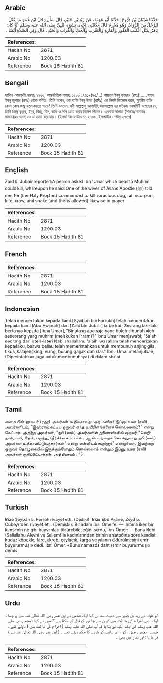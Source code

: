 ## Arabic


<div dir="rtl" lang="ar" style={{fontSize:'larger',backgroundColor:'#f8f9fa',padding:20}}>
حَدَّثَنَا شَيْبَانُ بْنُ فَرُّوخَ، حَدَّثَنَا أَبُو عَوَانَةَ، عَنْ زَيْدِ بْنِ جُبَيْرٍ، قَالَ سَأَلَ رَجُلٌ ابْنَ عُمَرَ مَا يَقْتُلُ الرَّجُلُ مِنَ الدَّوَابِّ وَهُوَ مُحْرِمٌ قَالَ حَدَّثَتْنِي إِحْدَى نِسْوَةِ النَّبِيِّ صلى الله عليه وسلم أَنَّهُ كَانَ يَأْمُرُ بِقَتْلِ الْكَلْبِ الْعَقُورِ وَالْفَارَةِ وَالْعَقْرَبِ وَالْحُدَيَّا وَالْغُرَابِ وَالْحَيَّةِ ‏.‏ قَالَ وَفِي الصَّلاَةِ أَيْضًا ‏.‏
</div>
<div style={{backgroundColor:'#f8f9fa',padding:20, marginBottom: 10}}><table> <thead> <tr> <th>References:</th> <th></th> </tr> </thead> <tbody><tr><td>Hadith No</td><td>2871</td></tr><tr><td>Arabic No</td><td>1200.03</td></tr><tr><td>Reference</td><td>Book 15 Hadith 81</td></tr></tbody></table></div>

## Bengali


<div dir="ltr" lang="bn" style={{fontSize:'larger',backgroundColor:'#f8f9fa',padding:20}}>
হাদিস একাডেমি নাম্বারঃ ২৭৬১, আন্তর্জাতিক নাম্বারঃ ১২০০ ২৭৬১-(৭৫/...) শায়বান ইবনু ফাররূখ (রহঃ) ..... যায়দ ইবনু জুবায়র (রহঃ) থেকে বর্ণিত। তিনি বলেন, এক ব্যক্তি ইবনু উমর (রাযিঃ) এর নিকট জিজ্ঞেস করল, মুহরিম ব্যক্তি কোন কোন জন্তু হত্যা করতে পারে? তিনি বললেন, নবী সাল্লাল্লাহু আলাইহি ওয়াসাল্লাম এর জনৈকা সহধর্মিণী বলেছেন যে, তিনি হিংস্র কুকুর, ইঁদুর, বিচ্ছু, চিল, কাক ও সাপ হত্যা করার নির্দেশ দিতেন। এমনকি সালাত (সালাত/নামাজ/নামায)রত অবস্থায়ও তা হত্যা করা যায়। (ইসলামিক ফাউন্ডেশন ২৭৩৮, ইসলামীক সেন্টার ২৭৩৭)
</div>
<div style={{backgroundColor:'#f8f9fa',padding:20, marginBottom: 10}}><table> <thead> <tr> <th>References:</th> <th></th> </tr> </thead> <tbody><tr><td>Hadith No</td><td>2871</td></tr><tr><td>Arabic No</td><td>1200.03</td></tr><tr><td>Reference</td><td>Book 15 Hadith 81</td></tr></tbody></table></div>

## English


<div dir="ltr" lang="en" style={{fontSize:'larger',backgroundColor:'#f8f9fa',padding:20}}>
Zaid b. Jubair reported:A person asked Ibn 'Umar which beast a Muhrim could kill, whereupon he said: One of the wives of Allahs Apostle (ﷺ) told me: He (the Holy Prophet) commanded to kill voracious dog, rat, scorpion, kite, crow, and snake (and this is allowed) likewise in prayer
</div>
<div style={{backgroundColor:'#f8f9fa',padding:20, marginBottom: 10}}><table> <thead> <tr> <th>References:</th> <th></th> </tr> </thead> <tbody><tr><td>Hadith No</td><td>2871</td></tr><tr><td>Arabic No</td><td>1200.03</td></tr><tr><td>Reference</td><td>Book 15 Hadith 81</td></tr></tbody></table></div>

## French


<div dir="ltr" lang="fr" style={{fontSize:'larger',backgroundColor:'#f8f9fa',padding:20}}>

</div>
<div style={{backgroundColor:'#f8f9fa',padding:20, marginBottom: 10}}><table> <thead> <tr> <th>References:</th> <th></th> </tr> </thead> <tbody><tr><td>Hadith No</td><td>2871</td></tr><tr><td>Arabic No</td><td>1200.03</td></tr><tr><td>Reference</td><td>Book 15 Hadith 81</td></tr></tbody></table></div>

## Indonesian


<div dir="ltr" lang="id" style={{fontSize:'larger',backgroundColor:'#f8f9fa',padding:20}}>
Telah menceritakan kepada kami [Syaiban bin Farrukh] telah menceritakan kepada kami [Abu Awanah] dari [Zaid bin Jubair] ia berkat; Seorang laki-laki bertanya kepada [Ibnu Umar], "Binatang apa saja yang boleh dibunuh oleh seseorang yang muhrim (melakukan Ihram)?" Ibnu Umar menjawabl; "Salah seorang dari isteri-isteri Nabi shallallahu 'alaihi wasallam telah menceritakan kepadaku, bahwa beliau telah memerintahkan untuk membunuh anjing gila, tikus, kalajengking, elang, burung gagak dan ular." Ibnu Umar melanjutkan; (Diperintahkan juga untuk membunuhnya) di dalam shalat
</div>
<div style={{backgroundColor:'#f8f9fa',padding:20, marginBottom: 10}}><table> <thead> <tr> <th>References:</th> <th></th> </tr> </thead> <tbody><tr><td>Hadith No</td><td>2871</td></tr><tr><td>Arabic No</td><td>1200.03</td></tr><tr><td>Reference</td><td>Book 15 Hadith 81</td></tr></tbody></table></div>

## Tamil


<div dir="ltr" lang="ta" style={{fontSize:'larger',backgroundColor:'#f8f9fa',padding:20}}>
ஸைத் பின் ஜுபைர் (ரஹ்) அவர்கள் கூறியதாவது: ஒரு மனிதர் இப்னு உமர் (ரலி) அவர்களிடம், "இஹ்ராம் கட்டிய ஒருவர் எந்த உயிரினங்களைக் கொல்லலாம்?" என்று கேட்டார். அதற்கு அவர்கள், "நபி (ஸல்) அவர்களின் துணைவியரில் ஒருவர் "வெறிநாய், எலி, தேள், பருந்து, (நீர்க்)காகம், பாம்பு ஆகியவற்றைக் கொல்லுமாறு நபி (ஸல்) அவர்கள் உத்தரவிட்டுவந்தார்கள்" என்று என்னிடம் கூறினார்" என்றார்கள். இவற்றை ஒருவர் தொழுகையில் இருக்கும்போதும் கொல்லலாம் என்றும் இப்னு உமர் (ரலி) அவர்கள் குறிப்பிட்டார்கள். அத்தியாயம் : 15
</div>
<div style={{backgroundColor:'#f8f9fa',padding:20, marginBottom: 10}}><table> <thead> <tr> <th>References:</th> <th></th> </tr> </thead> <tbody><tr><td>Hadith No</td><td>2871</td></tr><tr><td>Arabic No</td><td>1200.03</td></tr><tr><td>Reference</td><td>Book 15 Hadith 81</td></tr></tbody></table></div>

## Turkish


<div dir="ltr" lang="tr" style={{fontSize:'larger',backgroundColor:'#f8f9fa',padding:20}}>
Bize Şeybân b. Ferrûh rivayet etti. (Dediki): Bize Ebû Avâne, Zeyd b. Cübeyr'den rivayet etti. (Demişki): Bir adam İbni Ömer'e: — İhrâmlı iken bir kimsenin ne gibi hayvanları öldürebileceğini sordu, İbni Ömer: — Bana Nebi (Sallallahu Aleyhi ve Sellem)'in kadınlarından birinin anlattığına göre kendisi: kuduz köpekle, fare, akreb, çaylacık, karga ve yılanın öldürülmesini emir buyururmuş.» dedi. İbni Ömer: «Bunu namazda daht (emir buyururmuş)» demiş
</div>
<div style={{backgroundColor:'#f8f9fa',padding:20, marginBottom: 10}}><table> <thead> <tr> <th>References:</th> <th></th> </tr> </thead> <tbody><tr><td>Hadith No</td><td>2871</td></tr><tr><td>Arabic No</td><td>1200.03</td></tr><tr><td>Reference</td><td>Book 15 Hadith 81</td></tr></tbody></table></div>

## Urdu


<div dir="rtl" lang="ur" style={{fontSize:'larger',backgroundColor:'#f8f9fa',padding:20}}>
ابو عوانہ نے زید بن جبیر سے حدیث سنا ئی کہا ایک شخص نے ابن عمر رضی اللہ تعالیٰ عنہ سے پو چھا : ایک آدمی احرا م کی حا لت میں کو ن سے جا نور کو قتل کر سکتا ہے ؟انھوں نے کہا : مجھے نبی صلی اللہ علیہ وسلم کی ایک اہلیہ نے بتا یا کہ آپ صلی اللہ علیہ وسلم ( احرا م کی ھا لت میں ) باولے کتے ، چوہے ، بچھو ، چیل ، کوے اور سانپ کو مارنے کا حکم دیتے تھے ۔ ( ابن عمر رضی اللہ تعالیٰ عنہ نے ) فر ما یا : اور نماز میں بھی ۔
</div>
<div style={{backgroundColor:'#f8f9fa',padding:20, marginBottom: 10}}><table> <thead> <tr> <th>References:</th> <th></th> </tr> </thead> <tbody><tr><td>Hadith No</td><td>2871</td></tr><tr><td>Arabic No</td><td>1200.03</td></tr><tr><td>Reference</td><td>Book 15 Hadith 81</td></tr></tbody></table></div>